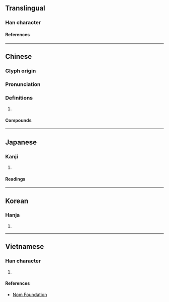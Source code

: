 {{character info/new}}
==Translingual==

===Han character===
{{Han char|rn=60|rad=彳|as=08|sn=11|four=29227|canj=HOFBR|ids=⿰彳尚}}

====References====
{{Han ref|kx=0368.150|dkj=10149|dj=0692.100|hdz=20828.020|uh=5F9C}}

----

==Chinese==
{{zh-forms}}

===Glyph origin===
{{Han etym}}

===Pronunciation===
{{zh-pron
|m=cháng
|c=soeng4
|mc=y
|oc=y
|cat=v
}}

===Definitions===
{{zh-hanzi}}

# {{zh-only|徜徉}}

====Compounds====
{{zh-der|徉徜|徜徉}}

----

==Japanese==

===Kanji===
{{ja-kanji|grade=|rs=彳08}}

# {{defn|lang=ja|sort=彳08}}

====Readings====
{{ja-readings
|on=しょう, じょう
|kun=さまよう
}}

----

==Korean==

===Hanja===
{{ko-hanja|상}}

# {{defn|lang=ko|sort=彳08}}

----

==Vietnamese==

===Han character===
{{vi-readings|rs=彳08|reading=[[thang]], [[thảng]], [[thường]]}}

# {{defn|lang=vi|sort=彳08}}

====References====
* [http://nomfoundation.org/common/nom_details.php?codepoint=5f9c Nom Foundation]